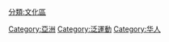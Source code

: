 {{Catnav|頁面分類|地理|大洲|亚洲|亚洲地理}}
{{Catnav|頁面分類|地理|各大洲地理|亚洲地理}}
{{Catnav|頁面分類|各種主題的頁面分類|依大洲来作的分类|各大洲地理|亚洲地理}}
{{Catnav|頁面分類|...|地缘经济}}
{{catmore}}



[[Category:亞洲|Category:亞洲]]
[[Category:泛運動|Category:泛運動]]
[[Category:华人|Category:华人]]
[[分類:文化區|分類:文化區]]